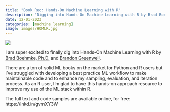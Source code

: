 ```yaml
---
title: "Book Rec: Hands-On Machine Learning with R"
description: "Digging into Hands-On Machine Learning with R by Brad Boehmke, PhD, and Brandon Greenwell."
date: 12-01-2023
categories: [machine learning]
image: images/HOMLR.jpg
---
```


![](./images/HOMLR.jpg)

I am super excited to finally dig into Hands-On Machine Learning with R by [Brad Boehmke, Ph.D.](https://www.linkedin.com/in/brad-boehmke-ph-d-9b0a257/) and [Brandon Greenwell](https://www.linkedin.com/in/brandon-greenwell-90310b94/).

There are a ton of solid ML books on the market for Python and R users but I've struggled with developing a best practice ML workflow to make maintainable code and to enhance my sampling, evaluation, and iteration process. As an R user, I'm glad to have this hands-on approach resource to improve my use of the ML stack within R.

The full text and code samples are available online, for free: https://lnkd.in/gvmXY3W